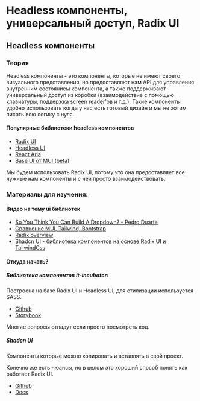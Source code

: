 # Headless компоненты, универсальный доступ, Radix UI

## Headless компоненты

### Теория

Headless компоненты - это компоненты, которые не имеют своего визуального представления,
но предоставляют нам API для управления внутренним состоянием компонента,
а также поддерживают универсальный доступ из коробки (взаимодействие с помощью клавиатуры, поддержка screen reader'ов и т.д.).
Такие компоненты удобно использовать когда у нас есть готовый дизайн и мы не хотим писать всю логику с нуля.

#### Популярные библиотеки headless компонентов

- [Radix UI](https://radix-ui.com/)
- [Headless UI](https://headlessui.dev/)
- [React Aria](https://react-spectrum.adobe.com/react-aria/index.html)
- [Base UI от MUI (beta)](https://mui.com/base-ui/getting-started/overview/)

Мы будем использовать Radix UI, потому что она предоставляет все нужные нам компоненты и с ней просто взаимодействовать.

### Материалы для изучения:

#### Видео на тему ui библиотек

- [So You Think You Can Build A Dropdown? - Pedro Duarte](https://youtu.be/pcMYcjtWwVI)
- [Сравнение MUI, Tailwind, Bootstrap](https://youtu.be/CQuTF-bkOgc)
- [Radix overview](https://www.youtube.com/watch?v=EUrbuROiuaA)
- [Shadcn UI - библиотека компонентов на основе Radix UI и TailwindCss](https://www.youtube.com/watch?v=7MKEOfSP2s4)

#### Откуда начать?

##### Библиотека компонентов it-incubator:

Построена на базе Radix UI и Headless UI, для стилизации используется SASS.

- [Github](https://github.com/it-incubator/incubator-libs/tree/dev/packages/ui-kit/src/components)
- [Storybook](https://ui-kit.it-incubator.io/?path=/docs/getting-started-installation--docs)

Многие вопросы отпадут если просто посмотреть код.

##### Shadcn UI

Компоненты которые можно копировать и вставлять в свой проект.

Конечно же есть нюансы, но в целом это хороший способ понять как работает Radix UI.

- [Github](https://github.com/shadcn/ui)
- [Docs](https://ui.shadcn.com/)
